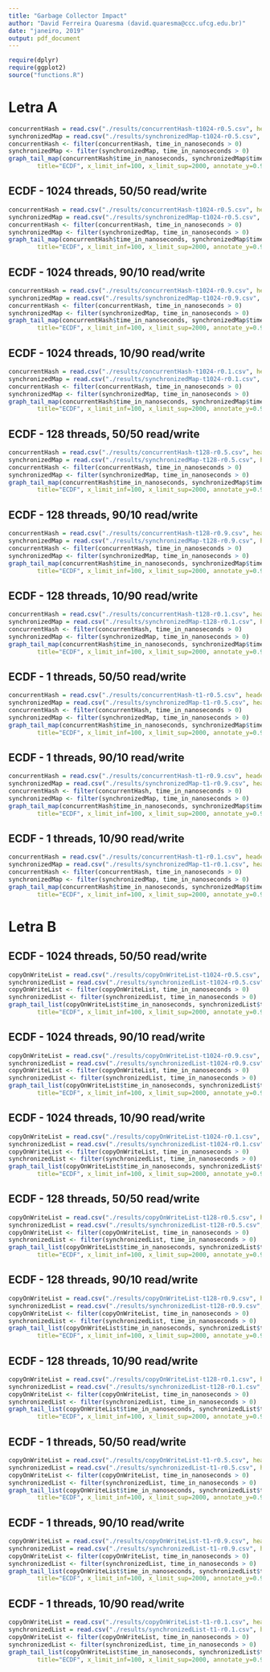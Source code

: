 ```yaml
---
title: "Garbage Collector Impact"
author: "David Ferreira Quaresma (david.quaresma@ccc.ufcg.edu.br)"
date: "janeiro, 2019"
output: pdf_document
---
```


```r
require(dplyr)
require(ggplot2)
source("functions.R")
```

# Letra A
```r
concurrentHash = read.csv("./results/concurrentHash-t1024-r0.5.csv", header=T, dec=".")
synchronizedMap = read.csv("./results/synchronizedMap-t1024-r0.5.csv", header=T, dec=".")
concurrentHash <- filter(concurrentHash, time_in_nanoseconds > 0)
synchronizedMap <- filter(synchronizedMap, time_in_nanoseconds > 0)
graph_tail_map(concurrentHash$time_in_nanoseconds, synchronizedMap$time_in_nanoseconds,
        title="ECDF", x_limit_inf=100, x_limit_sup=2000, annotate_y=0.90)
```
## ECDF - 1024 threads, 50/50 read/write
```r
concurrentHash = read.csv("./results/concurrentHash-t1024-r0.5.csv", header=T, dec=".")
synchronizedMap = read.csv("./results/synchronizedMap-t1024-r0.5.csv", header=T, dec=".")
concurrentHash <- filter(concurrentHash, time_in_nanoseconds > 0)
synchronizedMap <- filter(synchronizedMap, time_in_nanoseconds > 0)
graph_tail_map(concurrentHash$time_in_nanoseconds, synchronizedMap$time_in_nanoseconds,
        title="ECDF", x_limit_inf=100, x_limit_sup=2000, annotate_y=0.95)
```

## ECDF - 1024 threads, 90/10 read/write
```r
concurrentHash = read.csv("./results/concurrentHash-t1024-r0.9.csv", header=T, dec=".")
synchronizedMap = read.csv("./results/synchronizedMap-t1024-r0.9.csv", header=T, dec=".")
concurrentHash <- filter(concurrentHash, time_in_nanoseconds > 0)
synchronizedMap <- filter(synchronizedMap, time_in_nanoseconds > 0)
graph_tail_map(concurrentHash$time_in_nanoseconds, synchronizedMap$time_in_nanoseconds,
        title="ECDF", x_limit_inf=100, x_limit_sup=2000, annotate_y=0.95)
```

## ECDF - 1024 threads, 10/90 read/write
```r
concurrentHash = read.csv("./results/concurrentHash-t1024-r0.1.csv", header=T, dec=".")
synchronizedMap = read.csv("./results/synchronizedMap-t1024-r0.1.csv", header=T, dec=".")
concurrentHash <- filter(concurrentHash, time_in_nanoseconds > 0)
synchronizedMap <- filter(synchronizedMap, time_in_nanoseconds > 0)
graph_tail_map(concurrentHash$time_in_nanoseconds, synchronizedMap$time_in_nanoseconds,
        title="ECDF", x_limit_inf=100, x_limit_sup=2000, annotate_y=0.95)
```

## ECDF - 128 threads, 50/50 read/write
```r
concurrentHash = read.csv("./results/concurrentHash-t128-r0.5.csv", header=T, dec=".")
synchronizedMap = read.csv("./results/synchronizedMap-t128-r0.5.csv", header=T, dec=".")
concurrentHash <- filter(concurrentHash, time_in_nanoseconds > 0)
synchronizedMap <- filter(synchronizedMap, time_in_nanoseconds > 0)
graph_tail_map(concurrentHash$time_in_nanoseconds, synchronizedMap$time_in_nanoseconds,
        title="ECDF", x_limit_inf=100, x_limit_sup=2000, annotate_y=0.95)
```

## ECDF - 128 threads, 90/10 read/write
```r
concurrentHash = read.csv("./results/concurrentHash-t128-r0.9.csv", header=T, dec=".")
synchronizedMap = read.csv("./results/synchronizedMap-t128-r0.9.csv", header=T, dec=".")
concurrentHash <- filter(concurrentHash, time_in_nanoseconds > 0)
synchronizedMap <- filter(synchronizedMap, time_in_nanoseconds > 0)
graph_tail_map(concurrentHash$time_in_nanoseconds, synchronizedMap$time_in_nanoseconds,
        title="ECDF", x_limit_inf=100, x_limit_sup=2000, annotate_y=0.95)
```

## ECDF - 128 threads, 10/90 read/write
```r
concurrentHash = read.csv("./results/concurrentHash-t128-r0.1.csv", header=T, dec=".")
synchronizedMap = read.csv("./results/synchronizedMap-t128-r0.1.csv", header=T, dec=".")
concurrentHash <- filter(concurrentHash, time_in_nanoseconds > 0)
synchronizedMap <- filter(synchronizedMap, time_in_nanoseconds > 0)
graph_tail_map(concurrentHash$time_in_nanoseconds, synchronizedMap$time_in_nanoseconds,
        title="ECDF", x_limit_inf=100, x_limit_sup=2000, annotate_y=0.95)
```

## ECDF - 1 threads, 50/50 read/write
```r
concurrentHash = read.csv("./results/concurrentHash-t1-r0.5.csv", header=T, dec=".")
synchronizedMap = read.csv("./results/synchronizedMap-t1-r0.5.csv", header=T, dec=".")
concurrentHash <- filter(concurrentHash, time_in_nanoseconds > 0)
synchronizedMap <- filter(synchronizedMap, time_in_nanoseconds > 0)
graph_tail_map(concurrentHash$time_in_nanoseconds, synchronizedMap$time_in_nanoseconds,
        title="ECDF", x_limit_inf=100, x_limit_sup=2000, annotate_y=0.95)
```

## ECDF - 1 threads, 90/10 read/write
```r
concurrentHash = read.csv("./results/concurrentHash-t1-r0.9.csv", header=T, dec=".")
synchronizedMap = read.csv("./results/synchronizedMap-t1-r0.9.csv", header=T, dec=".")
concurrentHash <- filter(concurrentHash, time_in_nanoseconds > 0)
synchronizedMap <- filter(synchronizedMap, time_in_nanoseconds > 0)
graph_tail_map(concurrentHash$time_in_nanoseconds, synchronizedMap$time_in_nanoseconds,
        title="ECDF", x_limit_inf=100, x_limit_sup=2000, annotate_y=0.95)
```

## ECDF - 1 threads, 10/90 read/write
```r
concurrentHash = read.csv("./results/concurrentHash-t1-r0.1.csv", header=T, dec=".")
synchronizedMap = read.csv("./results/synchronizedMap-t1-r0.1.csv", header=T, dec=".")
concurrentHash <- filter(concurrentHash, time_in_nanoseconds > 0)
synchronizedMap <- filter(synchronizedMap, time_in_nanoseconds > 0)
graph_tail_map(concurrentHash$time_in_nanoseconds, synchronizedMap$time_in_nanoseconds,
        title="ECDF", x_limit_inf=100, x_limit_sup=2000, annotate_y=0.95)
```


# Letra B
## ECDF - 1024 threads, 50/50 read/write
```r
copyOnWriteList = read.csv("./results/copyOnWriteList-t1024-r0.5.csv", header=T, dec=".")
synchronizedList = read.csv("./results/synchronizedList-t1024-r0.5.csv", header=T, dec=".")
copyOnWriteList <- filter(copyOnWriteList, time_in_nanoseconds > 0)
synchronizedList <- filter(synchronizedList, time_in_nanoseconds > 0)
graph_tail_list(copyOnWriteList$time_in_nanoseconds, synchronizedList$time_in_nanoseconds,
        title="ECDF", x_limit_inf=100, x_limit_sup=2000, annotate_y=0.95)
```

## ECDF - 1024 threads, 90/10 read/write
```r
copyOnWriteList = read.csv("./results/copyOnWriteList-t1024-r0.9.csv", header=T, dec=".")
synchronizedList = read.csv("./results/synchronizedList-t1024-r0.9.csv", header=T, dec=".")
copyOnWriteList <- filter(copyOnWriteList, time_in_nanoseconds > 0)
synchronizedList <- filter(synchronizedList, time_in_nanoseconds > 0)
graph_tail_list(copyOnWriteList$time_in_nanoseconds, synchronizedList$time_in_nanoseconds,
        title="ECDF", x_limit_inf=100, x_limit_sup=2000, annotate_y=0.95)
```

## ECDF - 1024 threads, 10/90 read/write
```r
copyOnWriteList = read.csv("./results/copyOnWriteList-t1024-r0.1.csv", header=T, dec=".")
synchronizedList = read.csv("./results/synchronizedList-t1024-r0.1.csv", header=T, dec=".")
copyOnWriteList <- filter(copyOnWriteList, time_in_nanoseconds > 0)
synchronizedList <- filter(synchronizedList, time_in_nanoseconds > 0)
graph_tail_list(copyOnWriteList$time_in_nanoseconds, synchronizedList$time_in_nanoseconds,
        title="ECDF", x_limit_inf=100, x_limit_sup=2000, annotate_y=0.95)
```

## ECDF - 128 threads, 50/50 read/write
```r
copyOnWriteList = read.csv("./results/copyOnWriteList-t128-r0.5.csv", header=T, dec=".")
synchronizedList = read.csv("./results/synchronizedList-t128-r0.5.csv", header=T, dec=".")
copyOnWriteList <- filter(copyOnWriteList, time_in_nanoseconds > 0)
synchronizedList <- filter(synchronizedList, time_in_nanoseconds > 0)
graph_tail_list(copyOnWriteList$time_in_nanoseconds, synchronizedList$time_in_nanoseconds,
        title="ECDF", x_limit_inf=100, x_limit_sup=2000, annotate_y=0.95)
```

## ECDF - 128 threads, 90/10 read/write
```r
copyOnWriteList = read.csv("./results/copyOnWriteList-t128-r0.9.csv", header=T, dec=".")
synchronizedList = read.csv("./results/synchronizedList-t128-r0.9.csv", header=T, dec=".")
copyOnWriteList <- filter(copyOnWriteList, time_in_nanoseconds > 0)
synchronizedList <- filter(synchronizedList, time_in_nanoseconds > 0)
graph_tail_list(copyOnWriteList$time_in_nanoseconds, synchronizedList$time_in_nanoseconds,
        title="ECDF", x_limit_inf=100, x_limit_sup=2000, annotate_y=0.95)
```

## ECDF - 128 threads, 10/90 read/write
```r
copyOnWriteList = read.csv("./results/copyOnWriteList-t128-r0.1.csv", header=T, dec=".")
synchronizedList = read.csv("./results/synchronizedList-t128-r0.1.csv", header=T, dec=".")
copyOnWriteList <- filter(copyOnWriteList, time_in_nanoseconds > 0)
synchronizedList <- filter(synchronizedList, time_in_nanoseconds > 0)
graph_tail_list(copyOnWriteList$time_in_nanoseconds, synchronizedList$time_in_nanoseconds,
        title="ECDF", x_limit_inf=100, x_limit_sup=2000, annotate_y=0.95)
```

## ECDF - 1 threads, 50/50 read/write
```r
copyOnWriteList = read.csv("./results/copyOnWriteList-t1-r0.5.csv", header=T, dec=".")
synchronizedList = read.csv("./results/synchronizedList-t1-r0.5.csv", header=T, dec=".")
copyOnWriteList <- filter(copyOnWriteList, time_in_nanoseconds > 0)
synchronizedList <- filter(synchronizedList, time_in_nanoseconds > 0)
graph_tail_list(copyOnWriteList$time_in_nanoseconds, synchronizedList$time_in_nanoseconds,
        title="ECDF", x_limit_inf=100, x_limit_sup=2000, annotate_y=0.95)
```

## ECDF - 1 threads, 90/10 read/write
```r
copyOnWriteList = read.csv("./results/copyOnWriteList-t1-r0.9.csv", header=T, dec=".")
synchronizedList = read.csv("./results/synchronizedList-t1-r0.9.csv", header=T, dec=".")
copyOnWriteList <- filter(copyOnWriteList, time_in_nanoseconds > 0)
synchronizedList <- filter(synchronizedList, time_in_nanoseconds > 0)
graph_tail_list(copyOnWriteList$time_in_nanoseconds, synchronizedList$time_in_nanoseconds,
        title="ECDF", x_limit_inf=100, x_limit_sup=2000, annotate_y=0.95)
```

## ECDF - 1 threads, 10/90 read/write
```r
copyOnWriteList = read.csv("./results/copyOnWriteList-t1-r0.1.csv", header=T, dec=".")
synchronizedList = read.csv("./results/synchronizedList-t1-r0.1.csv", header=T, dec=".")
copyOnWriteList <- filter(copyOnWriteList, time_in_nanoseconds > 0)
synchronizedList <- filter(synchronizedList, time_in_nanoseconds > 0)
graph_tail_list(copyOnWriteList$time_in_nanoseconds, synchronizedList$time_in_nanoseconds,
        title="ECDF", x_limit_inf=100, x_limit_sup=2000, annotate_y=0.95)
```

